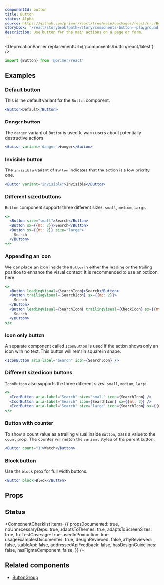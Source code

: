 ```yaml
---
componentId: button
title: Button
status: Alpha
source: https://github.com/primer/react/tree/main/packages/react/src/Button
storybook: '/react/storybook?path=/story/components-button--playground'
description: Use button for the main actions on a page or form.
---
```



<DeprecationBanner replacementUrl={'/components/button/react/latest'} />

```js
import {Button} from '@primer/react'
```

## Examples

### Default button

This is the default variant for the `Button` component.

```jsx live
<Button>Default</Button>
```

### Danger button

The `danger` variant of `Button` is used to warn users about potentially destructive actions

```jsx live
<Button variant="danger">Danger</Button>
```

### Invisible button

The `invisible` variant of `Button` indicates that the action is a low priority one.

```jsx live
<Button variant="invisible">Invisible</Button>
```

### Different sized buttons

`Button` component supports three different sizes. `small`, `medium`, `large`.

```jsx live
<>
  <Button size="small">Search</Button>
  <Button sx={{mt: 2}}>Search</Button>
  <Button sx={{mt: 2}} size="large">
    Search
  </Button>
</>
```

### Appending an icon

We can place an icon inside the `Button` in either the leading or the trailing position to enhance the visual context.
It is recommended to use an octicon here.

```jsx live
<>
  <Button leadingVisual={SearchIcon}>Search</Button>
  <Button trailingVisual={SearchIcon} sx={{mt: 2}}>
    Search
  </Button>
  <Button leadingVisual={SearchIcon} trailingVisual={CheckIcon} sx={{mt: 2}}>
    Search
  </Button>
</>
```

### Icon only button

A separate component called `IconButton` is used if the action shows only an icon with no text. This button will remain square in shape.

```jsx live
<IconButton aria-label="Search" icon={SearchIcon} />
```

### Different sized icon buttons

`IconButton` also supports the three different sizes. `small`, `medium`, `large`.

```jsx live
<>
  <IconButton aria-label="Search" size="small" icon={SearchIcon} />
  <IconButton aria-label="Search" icon={SearchIcon} sx={{ml: 2}} />
  <IconButton aria-label="Search" size="large" icon={SearchIcon} sx={{ml: 2}} />
</>
```

### Button with counter

To show a count value as a trailing visual inside `Button`, pass a value to the `count` prop. The counter will match the `variant` styles of the parent button.

```jsx live
<Button count="1">Watch</Button>
```

### Block button

Use the `block` prop for full width buttons.

```jsx live
<Button block>Block</Button>
```

## Props

<ComponentProps data={data} />

## Status

<ComponentChecklist
  items={{
    propsDocumented: true,
    noUnnecessaryDeps: true,
    adaptsToThemes: true,
    adaptsToScreenSizes: true,
    fullTestCoverage: true,
    usedInProduction: true,
    usageExamplesDocumented: true,
    designReviewed: false,
    a11yReviewed: false,
    stableApi: false,
    addressedApiFeedback: false,
    hasDesignGuidelines: false,
    hasFigmaComponent: false,
  }}
/>

## Related components

- [ButtonGroup](/ButtonGroup)
